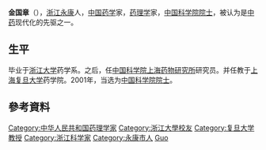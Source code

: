 {{Unreferenced|time=2019-03-14T10:51:43+00:00}}
{{Infobox_Person
| name = 金国章
|image= 
|box_width= 
|occupation= 
| period = 
|birth_name=
| other_names =
| Sex =男
|birth_date= {{birth date|1927|6|6}}
|birth_place= {{ROC1|浙江省}}[[永康縣|永康縣]]
|death_date= {{death date and age|2019|1|29|1927|6|6}}
|death_place= {{CHN-1949}}[[上海市|上海市]]
| nationality ={{PRC}}
| residence =
| party = {{CCP}}
| religion =
| spouse = 
| relatives = 
|education= 
| past = 
{{Infobox_People_CAS
|学部=生命科学和医学学部
|专业=药学
|当选年=2001年
}}
| work =
|awards=
}}
'''金国章'''（{{bd|1927年|6月6日|2019年|1月29日|catIdx=J金}}），[[浙江|浙江]][[永康市|永康]]人，[[中华人民共和国|中国]][[药学|药学]]家，[[药理学|药理学]]家，[[中国科学院院士|中国科学院院士]]，被认为是[[中药|中药]]现代化的先驱之一。

==生平==
毕业于[[浙江大学|浙江大学]]药学系。之后，任[[中国科学院上海药物研究所|中国科学院上海药物研究所]]研究员。并任教于[[上海|上海]][[复旦大学|复旦大学]]药学院。2001年，当选为[[中国科学院院士|中国科学院院士]]。

==參考資料==
{{Reflist}}

{{中国科学院生命科学和医学学部院士}}

{{Authority control}}
{{DEFAULTSORT:Jin金}}
[[Category:中华人民共和国药理学家|Category:中华人民共和国药理学家]]
[[Category:浙江大學校友|Category:浙江大學校友]]
[[Category:复旦大学教授|Category:复旦大学教授]]
[[Category:浙江科学家|Category:浙江科学家]]
[[Category:永康市人|Category:永康市人]]
[[Category:金姓|Guo]]